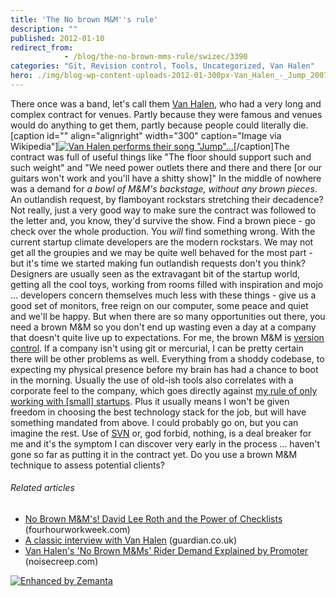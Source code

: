```yaml
---
title: 'The No brown M&M''s rule'
description: ""
published: 2012-01-10
redirect_from: 
            - /blog/the-no-brown-mms-rule/swizec/3390
categories: "Git, Revision control, Tools, Uncategorized, Van Halen"
hero: ./img/blog-wp-content-uploads-2012-01-300px-Van_Halen_-_Jump_2007-11-102.jpg
---
```


There once was a band, let's call them [Van Halen](http://www.van-halen.com "Van Halen"), who had a very long and complex contract for venues. Partly because they were famous and venues would do anything to get them, partly because people could literally die. \[caption id="" align="alignright" width="300" caption="Image via Wikipedia"][![Van Halen performs their song "Jump"...](./img/blog-wp-content-uploads-2012-01-300px-Van_Halen_-_Jump_2007-11-102.jpg 'Van Halen performs their song "Jump"...')](http://commons.wikipedia.org/wiki/File:Van_Halen_-_Jump_2007-11-10.jpg)\[/caption]The contract was full of useful things like "The floor should support such and such weight" and "We need power outlets there and there and there \[or our guitars won't work and you'll have a shitty show]" In the middle of nowhere was a demand for _a bowl of M&M's backstage, without any brown pieces_. An outlandish request, by flamboyant rockstars stretching their decadence? Not really, just a very good way to make sure the contract was followed to the letter and, you know, they'd survive the show. Find a brown piece - go check over the whole production. You _will_ find something wrong. With the current startup climate developers are the modern rockstars. We may not get all the groupies and we may be quite well behaved for the most part - but it's time we started making fun outlandish requests don't you think? Designers are usually seen as the extravagant bit of the startup world, getting all the cool toys, working from rooms filled with inspiration and mojo ... developers concern themselves much less with these things - give us a good set of monitors, free reign on our computer, some peace and quiet and we'll be happy. But when there are so many opportunities out there, you need a brown M&M so you don't end up wasting even a day at a company that doesn't quite live up to expectations. For me, the brown M&M is [version control](http://en.wikipedia.org/wiki/Revision_control "Revision control"). If a company isn't using git or mercurial, I can be pretty certain there will be other problems as well. Everything from a shoddy codebase, to expecting my physical presence before my brain has had a chance to boot in the morning. Usually the use of old-ish tools also correlates with a corporate feel to the company, which goes directly against [my rule of only working with \[small\] startups](http://swizec.com/blog/why-i-only-work-with-startups/swizec/2936). Plus it usually means I won't be given freedom in choosing the best technology stack for the job, but will have something mandated from above. I could probably go on, but you can imagine the rest. Use of [SVN](http://subversion.apache.org/ "Apache Subversion") or, god forbid, nothing, is a deal breaker for me and it's the symptom I can discover very early in the process ... haven't gone so far as putting it in the contract yet. Do you use a brown M&M technique to assess potential clients?

###### Related articles

-   [No Brown M&M's! David Lee Roth and the Power of Checklists](http://www.fourhourworkweek.com/blog/2012/01/01/no-brown-mms-david-lee-roth-and-the-power-of-checklists/) (fourhourworkweek.com)
-   [A classic interview with Van Halen](http://r.zemanta.com/?u=http%3A//www.guardian.co.uk/music/musicblog/2012/jan/04/valen-halen-david-lee-roth&a=69445001&rid=b1fa680b-accb-4c9c-9a28-6e4812ae6347&e=f775e713b9d76aa8a86b40cca9fd4251) (guardian.co.uk)
-   [Van Halen's 'No Brown M&Ms' Rider Demand Explained by Promoter](http://www.noisecreep.com/2011/11/30/van-halens-brown-M-Ms-rider-demand/) (noisecreep.com)

[![Enhanced by Zemanta](http://img.zemanta.com/zemified_e.png?x-id=b1fa680b-accb-4c9c-9a28-6e4812ae6347)](http://www.zemanta.com/ "Enhanced by Zemanta")
